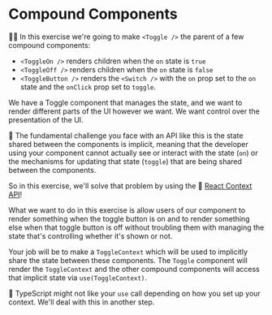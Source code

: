 # Compound Components

👨‍💼 In this exercise we're going to make `<Toggle />` the parent of a few
compound components:

- `<ToggleOn />` renders children when the `on` state is `true`
- `<ToggleOff />` renders children when the `on` state is `false`
- `<ToggleButton />` renders the `<Switch />` with the `on` prop set to the `on`
  state and the `onClick` prop set to `toggle`.

We have a Toggle component that manages the state, and we want to render
different parts of the UI however we want. We want control over the presentation
of the UI.

🦉 The fundamental challenge you face with an API like this is the state shared
between the components is implicit, meaning that the developer using your
component cannot actually see or interact with the state (`on`) or the
mechanisms for updating that state (`toggle`) that are being shared between the
components.

So in this exercise, we'll solve that problem by using the 📜
[React Context API](https://react.dev/reference/react/use#reading-context-with-use)!

What we want to do in this exercise is allow users of our component to render
something when the toggle button is on and to render something else when that
toggle button is off without troubling them with managing the state that's
controlling whether it's shown or not.

Your job will be to make a `ToggleContext` which will be used to implicitly
share the state between these components. The `Toggle` component will render the
`ToggleContext` and the other compound components will access that
implicit state via `use(ToggleContext)`.

🦺 TypeScript might not like your `use` call depending on how you set up your
context. We'll deal with this in another step.
